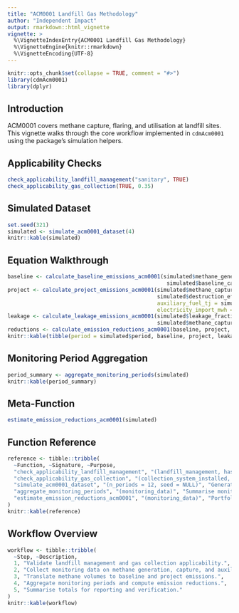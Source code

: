 ```yaml
---
title: "ACM0001 Landfill Gas Methodology"
author: "Independent Impact"
output: rmarkdown::html_vignette
vignette: >
  %\VignetteIndexEntry{ACM0001 Landfill Gas Methodology}
  %\VignetteEngine{knitr::rmarkdown}
  %\VignetteEncoding{UTF-8}
---
```


```r
knitr::opts_chunk$set(collapse = TRUE, comment = "#>")
library(cdmAcm0001)
library(dplyr)
```

## Introduction

ACM0001 covers methane capture, flaring, and utilisation at landfill sites. This vignette walks through the core workflow implemented in `cdmAcm0001` using the package's simulation helpers.

## Applicability Checks

```r
check_applicability_landfill_management("sanitary", TRUE)
check_applicability_gas_collection(TRUE, 0.35)
```

## Simulated Dataset

```r
set.seed(321)
simulated <- simulate_acm0001_dataset(4)
knitr::kable(simulated)
```

## Equation Walkthrough

```r
baseline <- calculate_baseline_emissions_acm0001(simulated$methane_generation_m3,
                                                  simulated$baseline_capture_efficiency)
project <- calculate_project_emissions_acm0001(simulated$methane_captured_m3,
                                               simulated$destruction_efficiency,
                                               auxiliary_fuel_tj = simulated$auxiliary_fuel_tj,
                                               electricity_import_mwh = simulated$electricity_import_mwh)
leakage <- calculate_leakage_emissions_acm0001(simulated$leakage_fraction,
                                               simulated$methane_captured_m3)
reductions <- calculate_emission_reductions_acm0001(baseline, project, leakage)
knitr::kable(tibble(period = simulated$period, baseline, project, leakage, reductions))
```

## Monitoring Period Aggregation

```r
period_summary <- aggregate_monitoring_periods(simulated)
knitr::kable(period_summary)
```

## Meta-Function

```r
estimate_emission_reductions_acm0001(simulated)
```

## Function Reference

```r
reference <- tibble::tribble(
  ~Function, ~Signature, ~Purpose,
  "check_applicability_landfill_management", "(landfill_management, has_leachate_control)", "Landfill management eligibility",
  "check_applicability_gas_collection", "(collection_system_installed, expected_capture_efficiency, minimum_efficiency)", "Gas collection readiness",
  "simulate_acm0001_dataset", "(n_periods = 12, seed = NULL)", "Generate demonstration monitoring data",
  "aggregate_monitoring_periods", "(monitoring_data)", "Summarise monitoring periods",
  "estimate_emission_reductions_acm0001", "(monitoring_data)", "Portfolio totals"
)
knitr::kable(reference)
```

## Workflow Overview

```r
workflow <- tibble::tribble(
  ~Step, ~Description,
  1, "Validate landfill management and gas collection applicability.",
  2, "Collect monitoring data on methane generation, capture, and auxiliary energy.",
  3, "Translate methane volumes to baseline and project emissions.",
  4, "Aggregate monitoring periods and compute emission reductions.",
  5, "Summarise totals for reporting and verification."
)
knitr::kable(workflow)
```
